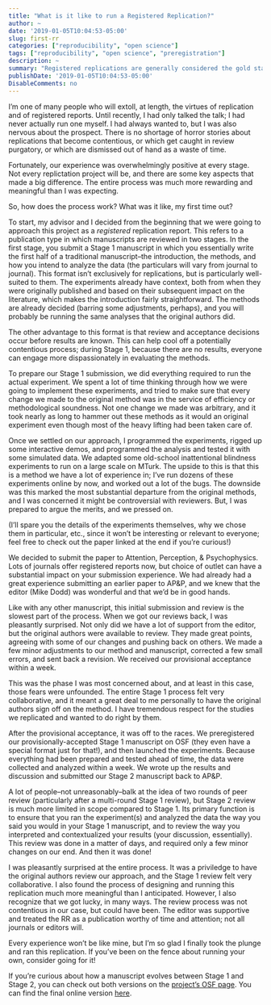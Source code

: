 ```yaml
---
title: "What is it like to run a Registered Replication?"
author: ~
date: '2019-01-05T10:04:53-05:00'
slug: first-rr
categories: ["reproducibility", "open science"]
tags: ["reproducibility", "open science", "preregistration"]
description: ~
summary: "Registered replications are generally considered the gold standard of replication studies. What does it take to actually run one?"
publishDate: '2019-01-05T10:04:53-05:00'
DisableComments: no
---
```


I'm one of many people who will extoll, at length, the virtues of replication and of registered reports. Until recently, I had only talked the talk; I had never actually run one myself. I had always wanted to, but I was also nervous about the prospect. There is no shortage of horror stories about replications that become contentious, or which get caught in review purgatory, or which are dismissed out of hand as a waste of time.

Fortunately, our experience was overwhelmingly positive at every stage. Not every replictation project will be, and there are some key aspects that made a big difference. The entire process was much more rewarding and meaningful than I was expecting.

So, how does the process work? What was it like, my first time out?

To start, my advisor and I decided from the beginning that we were going to approach this project as a *registered* replication report. This refers to a publication type in which manuscripts are reviewed in two stages. In the first stage, you submit a Stage 1 manuscript in which you essentially write the first half of a traditional manuscript--the introduction, the methods, and how you intend to analyze the data (the particulars will vary from journal to journal). This format isn't exclusively for replications, but is particularly well-suited to them. The experiments already have context, both from when they were originally published and based on their subsequent impact on the literature, which makes the introduction fairly straightforward. The methods are already decided (barring some adjustments, perhaps), and you will probably be running the same analyses that the original authors did.

The other advantage to this format is that review and acceptance decisions occur before results are known. This can help cool off a potentially contentious process; during Stage 1, because there are no results, everyone can engage more dispassionately in evaluating the methods.

To prepare our Stage 1 submission, we did everything required to run the actual experiment. We spent a lot of time thinking through how we were going to implement these experiments, and tried to make sure that every change we made to the original method was in the service of efficiency or methodological soundness. Not one change we made was arbitrary, and it took nearly as long to hammer out these methods as it would an original experiment even though most of the heavy lifting had been taken care of. 

Once we settled on our approach, I programmed the experiments, rigged up some interactive demos, and programmed the analysis and tested it with some simulated data. We adapted some old-school inattentional blindness experiments to run on a large scale on MTurk. The upside to this is that this is a method we have a lot of experience in; I've run dozens of these experiments online by now, and worked out a lot of the bugs. The downside was this marked the most substantial departure from the original methods, and I was concerned it might be controversial with reviewers. But, I was prepared to argue the merits, and we pressed on.

(I'll spare you the details of the experiments themselves, why we chose them in particular, etc., since it won't be interesting or relevant to everyone; feel free to check out the paper linked at the end if you're curious!)

We decided to submit the paper to Attention, Perception, & Psychophysics. Lots of journals offer registered reports now, but choice of outlet can have a substantial impact on your submission experience. We had already had a great experience submitting an earlier paper to AP&P, and we knew that the editor (Mike Dodd) was wonderful and that we'd be in good hands. 

Like with any other manuscript, this initial submission and review is the slowest part of the process. When we got our reviews back, I was pleasantly surprised. Not only did we have a lot of support from the editor, but the original authors were available to review. They made great points, agreeing with some of our changes and pushing back on others. We made a few minor adjustments to our method and manuscript, corrected a few small errors, and sent back a revision. We received our provisional acceptance within a week.

This was the phase I was most concerned about, and at least in this case, those fears were unfounded. The entire Stage 1 process felt very collaborative, and it meant a great deal to me personally to have the original authors sign off on the method. I have tremendous respect for the studies we replicated and wanted to do right by them.

After the provisional acceptance, it was off to the races. We preregistered our provisionally-accepted Stage 1 manuscript on OSF (they even have a special format just for that!), and then launched the experiments. Because everything had been prepared and tested ahead of time, the data were collected and analyzed within a week. We wrote up the results and discussion and submitted our Stage 2 manuscript back to AP&P.

A lot of people--not unreasonably--balk at the idea of two rounds of peer review (particularly after a multi-round Stage 1 review), but Stage 2 review is much more limited in scope compared to Stage 1. Its primary function is to ensure that you ran the experiment(s) and analyzed the data the way you said you would in your Stage 1 manuscript, and to review the way you interpreted and contextualized your results (your discussion, essentially). This review was done in a matter of days, and required only a few minor changes on our end. And then it was done!

I was pleasantly surprised at the entire process. It was a priviledge to have the original authors review our approach, and the Stage 1 review felt very collaborative. I also found the process of designing and running this replication much more meaningful than I anticipated. However, I also recognize that we got lucky, in many ways. The review process was not contentious in our case, but could have been. The editor was supportive and treated the RR as a publication worthy of time and attention; not all journals or editors will.

Every experience won't be like mine, but I'm so glad I finally took the plunge and ran this replication. If you've been on the fence about running your own, consider going for it!

If you're curious about how a manuscript evolves between Stage 1 and Stage 2, you can check out both versions on the [project's OSF page](https://osf.io/7mtzn/). You can find the final online version [here](http://link.springer.com/article/10.3758/s13414-018-1629-1).
